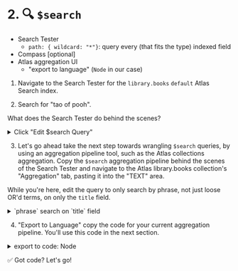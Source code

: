 # 2. 🔍 `$search`

* Search Tester
  * `path: { wildcard: "*"}`: query every (that fits the type) indexed field
* Compass [optional]
* Atlas aggregation UI
  * "export to language" (`Node` in our case)

1. Navigate to the Search Tester for the `library.books` `default` Atlas Search index.

2. Search for "tao of pooh".

What does the Search Tester do behind the scenes?

<details>
<summary>Click "Edit $search Query"</summary>
<div>

```js
[
  {
    $search: {
      index: "default",
      text: {
        query: "tao of pooh",
        path: {
          wildcard: "*"
        }
      }
    }
  }
]
```
:::caution

Two things about this query:
* The `text` operator will *OR* all of the analyzed `query` terms. _tao OR of OR pooh_
* `path: {wildcard: "*"}` searches against every type matching indexed field.

So this is a pretty heavy query, in terms of broadcasting query terms across your entire corpus. Heavy doesn't necessarily
mean _slow_ as this query will complete in a split fraction of a second, though generally we want to craft queries in 
a more nuanced, domain and user aware, fashion to improve both precision and recall, leveraging innate relevancy ranking,
and fine-tuned scoring controls. For example, in this case we probably don't really want to match documents that match only
because they have the word "of" indexed in any textual field. Interestingly, the best book for our query does appear first
even with a broadcast, catch-all sort of query. Relevancy for the win here, as documents rank higher when more of the
query terms match. So even with broad queries, relevancy ranking still can do a decent job.

:::

</div>
</details>

3. Let's go ahead take the next step towards wrangling `$search` queries, by using an aggregation pipeline tool, such as
the Atlas collections aggregation. Copy the `$search` aggregation pipeline behind the scenes of the Search Tester and
navigate to the Atlas library.books collection's "Aggregation" tab, pasting it into the "TEXT" area.

While you're here, edit the query to only search by phrase, not just loose OR'd terms, on only the `title` field.

<details>
<summary>`phrase` search on `title` field</summary>
<div>

```js

[
  {
    $search: {
      index: "default",
      phrase: {
        query: "tao of pooh",
        path: ["title"]
      }
    }
  }
]
```

:::tip

The `phrase` operator first analyzes the `query` text into individual terms, then constructs a query that matches these
terms in consecutive, or close (see _slop_ factor), order. In this case, we match those three consecutive words, "tao of pooh",
in the `title` field. Note how the results are in pretty decent relevancy order (by title).

:::

</div>
</details>

4. "Export to Language" copy the code for your current aggregation pipeline.  You'll use this code in the next section.

<details>
<summary>export to code: Node</summary>
<div>

```js
[
  {
    '$search': {
      'index': 'default', 
      'phrase': {
        'query': 'tao of pooh', 
        'path': [
          'title'
        ]
      }
    }
  }
]
```
</div>
</details>

✅ Got code? Let's go!